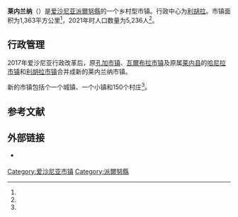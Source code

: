 {{Infobox settlement
| name                    = 莱内兰纳
| native_name             = Lääneranna vald
| native_name_lang        = et
| settlement_type         = [[愛沙尼亞行政區劃|市镇]]
| image_skyline           = Lihula linn 2014.jpg
| image_caption           = 利胡拉市容
| image_flag              = Lääneranna valla lipp.svg
| flag_size               = 125px
| image_shield            = Lääneranna valla vapp.svg
| shield_size             = 75px
| image_map               = Eesti Lääneranna vald 2017.svg
| map_caption             = 莱内兰纳市镇在爱沙尼亚的位置
| pushpin_map             = 
| pushpin_label_position  = 
| pushpin_map_alt         = 
| pushpin_map_caption     = 
| coordinates             = 
| coor_pinpoint           = 
| coordinates_footnotes   = 
| subdivision_type        = [[世界政區索引|国家]]
| subdivision_name        = [[愛沙尼亞|愛沙尼亞]]
| subdivision_type1       = [[愛沙尼亞行政區劃|县]]
| subdivision_name1       = [[派爾努縣|派爾努縣]]
| seat_type               = 行政中心
| seat                    = [[利胡拉|利胡拉]]
| established_title       = 合并成立
| established_date        = 2017年10月24日
| government_footnotes    = 
| leader_party            = 
| leader_title            = 
| leader_name             = 
| unit_pref               = Metric
| area_footnotes          = <ref name="haldus"/>
| area_note               = 
| area_water_percent      = 
| area_rank               = 
| area_total_km2          = 1362.67
| elevation_footnotes     = 
| elevation_m             = 
| population_as_of        = 2021
| population_footnotes    = <ref name="demog"/>
| population_total        = 5236
| population_density_km2  = auto
| population_note         = 
| timezone1               = 
| utc_offset1             = 
| timezone1_DST           = 
| utc_offset1_DST         = 
| postal_code_type        = 邮政编码
| postal_code             = 
| area_code_type          = 
| area_code               = 
| iso_code                = 
| website                 = {{URL|https://www.laanerannavald.ee/}}
| footnotes               = 
}}
'''莱内兰纳'''（{{lang-et|Lääneranna vald}}）是[[爱沙尼亚|爱沙尼亚]][[派爾努縣|派爾努縣]]的一个乡村型市镇。行政中心为[[利胡拉|利胡拉]]。市镇面积为1,363平方公里<ref name="haldus"/>，2021年时人口数量为5,236人<ref name="demog"/>。

== 行政管理 ==
2017年爱沙尼亚行政改革后，原[[孔加_(市镇)|孔加市镇]]、[[瓦爾布拉鄉|瓦爾布拉市镇]]及原属[[莱内县|莱内县]]的[[哈尼拉鄉|哈尼拉市镇]]和[[利胡拉鄉|利胡拉市镇]]合并成新的莱内兰纳市镇。

新的市镇包括个一个城镇、一个小镇和150个村庄<ref name="Asustus"/>。

== 参考文献 ==
{{Reflist|30em|refs=
<ref name="demog">{{cite web | url = https://www.elvl.ee/elanike-arv | title = Elanike demograafiline jaotus KOV-de kaupa | language = et | publisher = Eesti Linnade ja Valdade Liit | date = 2021-01-06 | accessdate = 2021-03-19 | archive-date = 2020-12-05 | archive-url = https://web.archive.org/web/20201205023600/https://www.elvl.ee/elanike-arv | dead-url = no }}</ref>

<ref name="haldus">{{cite web | url = https://haldusreform.fin.ee/static/sites/3/2018/02/ulevaade_omavalitsused_2018.xlsx | title = Ühinenud ja kõikide omavalitsuste ülevaade (sh KOV kontaktandmed ja omavalitsusjuhid) | format = xlsx | language = et | publisher = haldusreform.fin.ee | date = 2018-03 | accessdate = 2021-03-19 | archive-date = 2018-04-02 | archive-url = https://web.archive.org/web/20180402225522/https://haldusreform.fin.ee/static/sites/3/2018/02/ulevaade_omavalitsused_2018.xlsx | dead-url = no }}</ref>

<ref name="Asustus">{{cite web | url = https://www.riigiteataja.ee/aktilisa/1020/2201/8005/Asustusuksuste_nimistu_lisa_30012018.pdf | title = Asustusüksuste nimistu | format = pdf | language = et | publisher = riigiteataja.ee | date = 2018-01-30 | accessdate = 2021-03-19 | archive-date = 2018-05-10 | archive-url = https://web.archive.org/web/20180510185113/https://www.riigiteataja.ee/aktilisa/1020/2201/8005/Asustusuksuste_nimistu_lisa_30012018.pdf | dead-url = no }}</ref>
}}

== 外部链接 ==
{{commonscat|Lääneranna Parish|position=left}}
* {{Official site|https://www.laanerannavald.ee/}} {{et icon}}

{{DEFAULTSORT:Laaneranna vald}}
[[Category:爱沙尼亚市镇|Category:爱沙尼亚市镇]]
[[Category:派爾努縣|Category:派爾努縣]]
